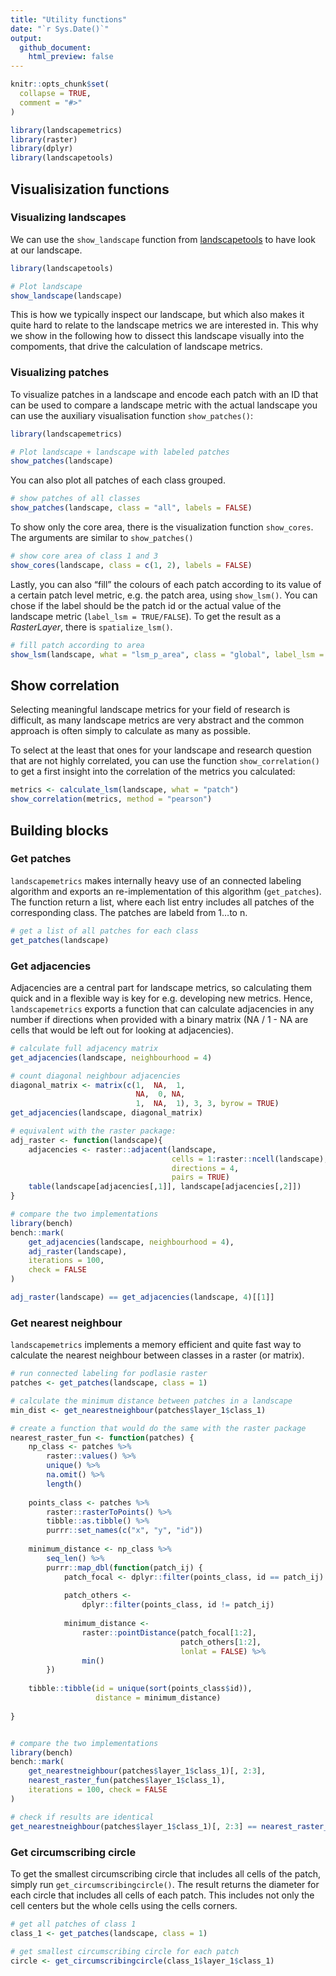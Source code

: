 ```yaml
---
title: "Utility functions"
date: "`r Sys.Date()`"
output:
  github_document:
    html_preview: false
---
```


```r
knitr::opts_chunk$set(
  collapse = TRUE,
  comment = "#>"
)
```

```r
library(landscapemetrics)
library(raster)
library(dplyr)
library(landscapetools)
```

## Visualisization functions

### Visualizing landscapes
We can use the `show_landscape` function from [landscapetools](https://github.com/ropensci/landscapetools) to have look at our landscape.

```r
library(landscapetools)

# Plot landscape
show_landscape(landscape) 
```

This is how we typically inspect our landscape, but which also makes it quite hard to relate to the landscape metrics we are interested in. This why we show in the following how to dissect this landscape visually into the compoments, that drive the calculation of landscape metrics.

### Visualizing patches

To visualize patches in a landscape and encode each patch with an ID that can be used to compare a landscape metric with the actual landscape you can use the auxiliary visualisation function `show_patches()`:

```r
library(landscapemetrics)

# Plot landscape + landscape with labeled patches
show_patches(landscape) 
```

You can also plot all patches of each class grouped.

```r
# show patches of all classes
show_patches(landscape, class = "all", labels = FALSE)
```

To show only the core area, there is the visualization function `show_cores`. The arguments are similar to `show_patches()`

```r
# show core area of class 1 and 3
show_cores(landscape, class = c(1, 2), labels = FALSE)
```

Lastly, you can also "fill" the colours of each patch according to its value of a certain patch level metric, e.g. the patch area, using `show_lsm()`. You can chose if the label should be the patch id or the actual value of the landscape metric (`label_lsm = TRUE/FALSE`). To get the result as a *RasterLayer*, there is `spatialize_lsm()`.

```r
# fill patch according to area
show_lsm(landscape, what = "lsm_p_area", class = "global", label_lsm = TRUE)
```

## Show correlation

Selecting meaningful landscape metrics for your field of research is difficult, as many landscape metrics are very abstract and the common approach is often simply to calculate as many as possible.

To select at the least that ones for your landscape and research question that are not highly correlated, you can use the function `show_correlation()` to get a first insight into the correlation of the metrics you calculated:

```r
metrics <- calculate_lsm(landscape, what = "patch")
show_correlation(metrics, method = "pearson")
```

## Building blocks

### Get patches
`landscapemetrics` makes internally heavy use of an connected labeling algorithm and exports an re-implementation of this algorithm (`get_patches`). The function return a list, where each list entry includes all patches of the corresponding class. The patches are labeld from 1...to n. 

```r
# get a list of all patches for each class
get_patches(landscape)
```

### Get adjacencies
Adjacencies are a central part for landscape metrics, so calculating them quick and in a flexible way is key for e.g. developing new metrics. Hence, `landscapemetrics` exports a function that can calculate adjacencies in any number if directions when provided with a binary matrix (NA / 1 - NA are cells that would be left out for looking at adjacencies).

```r
# calculate full adjacency matrix
get_adjacencies(landscape, neighbourhood = 4)

# count diagonal neighbour adjacencies
diagonal_matrix <- matrix(c(1,  NA,  1,
                            NA,  0, NA,
                            1,  NA,  1), 3, 3, byrow = TRUE)
get_adjacencies(landscape, diagonal_matrix)

# equivalent with the raster package:
adj_raster <- function(landscape){
    adjacencies <- raster::adjacent(landscape, 
                                    cells = 1:raster::ncell(landscape), 
                                    directions = 4, 
                                    pairs = TRUE)
    table(landscape[adjacencies[,1]], landscape[adjacencies[,2]])
}

# compare the two implementations
library(bench)
bench::mark(
    get_adjacencies(landscape, neighbourhood = 4),
    adj_raster(landscape),
    iterations = 100, 
    check = FALSE
)

adj_raster(landscape) == get_adjacencies(landscape, 4)[[1]]
```

### Get nearest neighbour

`landscapemetrics` implements a memory efficient and quite fast way to calculate the nearest neighbour between classes in a raster (or matrix).

```r
# run connected labeling for podlasie raster
patches <- get_patches(landscape, class = 1)

# calculate the minimum distance between patches in a landscape
min_dist <- get_nearestneighbour(patches$layer_1$class_1)

# create a function that would do the same with the raster package
nearest_raster_fun <- function(patches) {
    np_class <- patches %>%
        raster::values() %>%
        unique() %>%
        na.omit() %>%
        length()
    
    points_class <- patches %>%
        raster::rasterToPoints() %>%
        tibble::as.tibble() %>%
        purrr::set_names(c("x", "y", "id"))
    
    minimum_distance <- np_class %>%
        seq_len() %>%
        purrr::map_dbl(function(patch_ij) {
            patch_focal <- dplyr::filter(points_class, id == patch_ij)
            
            patch_others <-
                dplyr::filter(points_class, id != patch_ij)
            
            minimum_distance <-
                raster::pointDistance(patch_focal[1:2],
                                      patch_others[1:2],
                                      lonlat = FALSE) %>%
                min()
        })
    
    tibble::tibble(id = unique(sort(points_class$id)),
                   distance = minimum_distance)
    
}


# compare the two implementations
library(bench)
bench::mark(
    get_nearestneighbour(patches$layer_1$class_1)[, 2:3],
    nearest_raster_fun(patches$layer_1$class_1),
    iterations = 100, check = FALSE
)

# check if results are identical
get_nearestneighbour(patches$layer_1$class_1)[, 2:3] == nearest_raster_fun(patches$layer_1$class_1)
```

### Get circumscribing circle

To get the smallest circumscribing circle that includes all cells of the patch, simply run `get_circumscribingcircle()`. The result returns the diameter for each circle that includes all cells of each patch. This includes not only the cell centers but the whole cells using the cells corners. 

```r
# get all patches of class 1
class_1 <- get_patches(landscape, class = 1)

# get smallest circumscribing circle for each patch
circle <- get_circumscribingcircle(class_1$layer_1$class_1)
```
